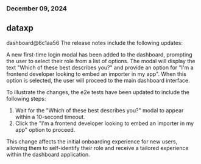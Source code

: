 ### December 09, 2024
## dataxp

dashboard@6c1aa56
The release notes include the following updates:

A new first-time login modal has been added to the dashboard, prompting the user to select their role from a list of options. The modal will display the text "Which of these best describes you?" and provide an option for "I'm a frontend developer looking to embed an importer in my app". When this option is selected, the user will proceed to the main dashboard interface.

To illustrate the changes, the e2e tests have been updated to include the following steps:

1. Wait for the "Which of these best describes you?" modal to appear within a 10-second timeout.
2. Click the "I'm a frontend developer looking to embed an importer in my app" option to proceed.

This change affects the initial onboarding experience for new users, allowing them to self-identify their role and receive a tailored experience within the dashboard application.